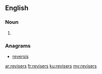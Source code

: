 ==English==

===Noun===
{{head|en|noun plural form}}

# {{plural of|reviser|lang=en}}

===Anagrams===
* [[reversis#English|reversis]]

[[ar:revisers]]
[[fr:revisers]]
[[ku:revisers]]
[[my:revisers]]